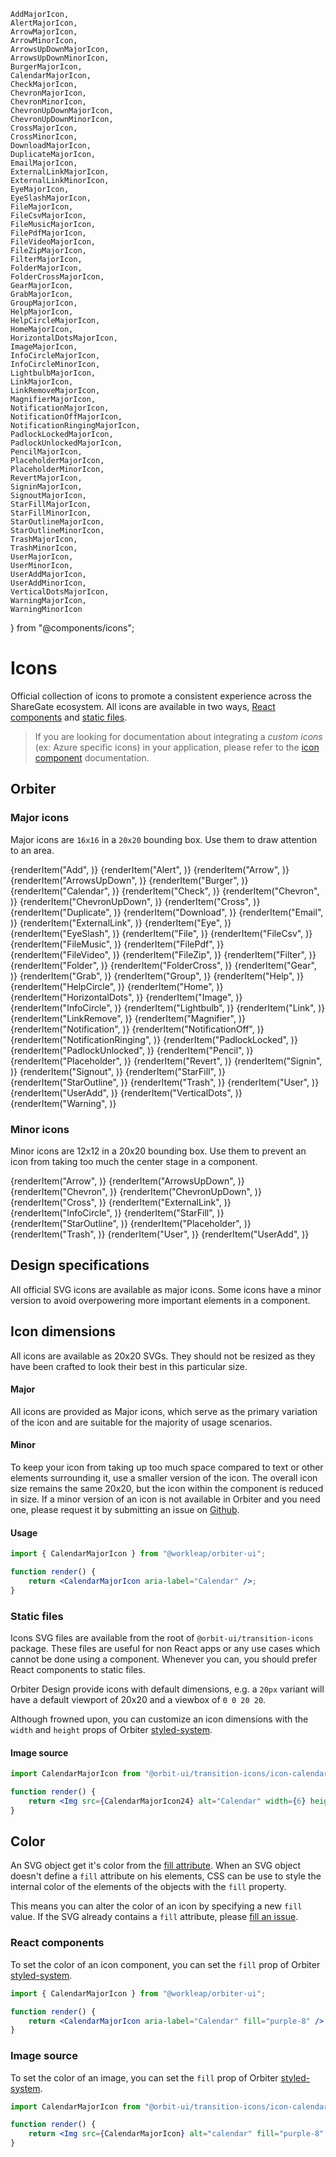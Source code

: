     AddMajorIcon,
    AlertMajorIcon,
    ArrowMajorIcon,
    ArrowMinorIcon,
    ArrowsUpDownMajorIcon,
    ArrowsUpDownMinorIcon,
    BurgerMajorIcon,
    CalendarMajorIcon,
    CheckMajorIcon,
    ChevronMajorIcon,
    ChevronMinorIcon,
    ChevronUpDownMajorIcon,
    ChevronUpDownMinorIcon,
    CrossMajorIcon,
    CrossMinorIcon,
    DownloadMajorIcon,
    DuplicateMajorIcon,
    EmailMajorIcon,
    ExternalLinkMajorIcon,
    ExternalLinkMinorIcon,
    EyeMajorIcon,
    EyeSlashMajorIcon,
    FileMajorIcon,
    FileCsvMajorIcon,
    FileMusicMajorIcon,
    FilePdfMajorIcon,
    FileVideoMajorIcon,
    FileZipMajorIcon,
    FilterMajorIcon,
    FolderMajorIcon,
    FolderCrossMajorIcon,
    GearMajorIcon,
    GrabMajorIcon,
    GroupMajorIcon,
    HelpMajorIcon,
    HelpCircleMajorIcon,
    HomeMajorIcon,
    HorizontalDotsMajorIcon,
    ImageMajorIcon,
    InfoCircleMajorIcon,
    InfoCircleMinorIcon,
    LightbulbMajorIcon,
    LinkMajorIcon,
    LinkRemoveMajorIcon,
    MagnifierMajorIcon,
    NotificationMajorIcon,
    NotificationOffMajorIcon,
    NotificationRingingMajorIcon,
    PadlockLockedMajorIcon,
    PadlockUnlockedMajorIcon,
    PencilMajorIcon,
    PlaceholderMajorIcon,
    PlaceholderMinorIcon,
    RevertMajorIcon,
    SigninMajorIcon,
    SignoutMajorIcon,
    StarFillMajorIcon,
    StarFillMinorIcon,
    StarOutlineMajorIcon,
    StarOutlineMinorIcon,
    TrashMajorIcon,
    TrashMinorIcon,
    UserMajorIcon,
    UserMinorIcon,
    UserAddMajorIcon,
    UserAddMinorIcon,
    VerticalDotsMajorIcon,
    WarningMajorIcon,
    WarningMinorIcon
} from "@components/icons";

<Meta
    title="Materials/Icons"
    id="icon-gallery"
/>

# Icons

Official collection of icons to promote a consistent experience across the ShareGate ecosystem. All icons are available in two ways, [React components](#react-components) and [static files](#static-files).

> If you are looking for documentation about integrating a *custom icons* (ex: Azure specific icons) in your application, please refer to the [icon component](?path=/docs/icon--default-story) documentation.

## Orbiter

### Major icons

Major icons are `16x16` in a `20x20` bounding box. Use them to draw attention to an area.

<IconGallery>
    {renderItem("Add", <AddMajorIcon />)}
    {renderItem("Alert", <AlertMajorIcon />)}
    {renderItem("Arrow", <ArrowMajorIcon />)}
    {renderItem("ArrowsUpDown", <ArrowsUpDownMajorIcon />)}
    {renderItem("Burger", <BurgerMajorIcon />)}
    {renderItem("Calendar", <CalendarMajorIcon />)}
    {renderItem("Check", <CheckMajorIcon />)}
    {renderItem("Chevron", <ChevronMajorIcon />)}
    {renderItem("ChevronUpDown", <ChevronUpDownMajorIcon />)}
    {renderItem("Cross", <CrossMajorIcon />)}
    {renderItem("Duplicate", <DuplicateMajorIcon />)}
    {renderItem("Download", <DownloadMajorIcon />)}
    {renderItem("Email", <EmailMajorIcon />)}
    {renderItem("ExternalLink", <ExternalLinkMajorIcon />)}
    {renderItem("Eye", <EyeMajorIcon />)}
    {renderItem("EyeSlash", <EyeSlashMajorIcon />)}
    {renderItem("File", <FileMajorIcon />)}
    {renderItem("FileCsv", <FileCsvMajorIcon />)}
    {renderItem("FileMusic", <FileMusicMajorIcon />)}
    {renderItem("FilePdf", <FilePdfMajorIcon />)}
    {renderItem("FileVideo", <FileVideoMajorIcon />)}
    {renderItem("FileZip", <FileZipMajorIcon />)}
    {renderItem("Filter", <FilterMajorIcon />)}
    {renderItem("Folder", <FolderMajorIcon />)}
    {renderItem("FolderCross", <FolderCrossMajorIcon />)}
    {renderItem("Gear", <GearMajorIcon />)}
    {renderItem("Grab", <GrabMajorIcon />)}
    {renderItem("Group", <GroupMajorIcon />)}
    {renderItem("Help", <HelpMajorIcon />)}
    {renderItem("HelpCircle", <HelpCircleMajorIcon />)}
    {renderItem("Home", <HomeMajorIcon />)}
    {renderItem("HorizontalDots", <HorizontalDotsMajorIcon />)}
    {renderItem("Image", <ImageMajorIcon />)}
    {renderItem("InfoCircle", <InfoCircleMajorIcon />)}
    {renderItem("Lightbulb", <LightbulbMajorIcon />)}
    {renderItem("Link", <LinkMajorIcon />)}
    {renderItem("LinkRemove", <LinkRemoveMajorIcon />)}
    {renderItem("Magnifier", <MagnifierMajorIcon />)}
    {renderItem("Notification", <NotificationMajorIcon />)}
    {renderItem("NotificationOff", <NotificationOffMajorIcon />)}
    {renderItem("NotificationRinging", <NotificationRingingMajorIcon />)}
    {renderItem("PadlockLocked", <PadlockLockedMajorIcon />)}
    {renderItem("PadlockUnlocked", <PadlockUnlockedMajorIcon />)}
    {renderItem("Pencil", <PencilMajorIcon />)}
    {renderItem("Placeholder", <PlaceholderMajorIcon />)}
    {renderItem("Revert", <RevertMajorIcon />)}
    {renderItem("Signin", <SigninMajorIcon />)}
    {renderItem("Signout", <SignoutMajorIcon />)}
    {renderItem("StarFill", <StarFillMajorIcon />)}
    {renderItem("StarOutline", <StarOutlineMajorIcon />)}
    {renderItem("Trash", <TrashMajorIcon />)}
    {renderItem("User", <UserMajorIcon />)}
    {renderItem("UserAdd", <UserAddMajorIcon />)}
    {renderItem("VerticalDots", <VerticalDotsMajorIcon />)}
    {renderItem("Warning", <WarningMajorIcon />)}
</IconGallery>

### Minor icons

Minor icons are 12x12 in a 20x20 bounding box. Use them to prevent an icon from taking too much the center stage in a component.

<IconGallery>
    {renderItem("Arrow", <ArrowMinorIcon />)}
    {renderItem("ArrowsUpDown", <ArrowsUpDownMinorIcon />)}
    {renderItem("Chevron", <ChevronMinorIcon />)}
    {renderItem("ChevronUpDown", <ChevronUpDownMinorIcon />)}
    {renderItem("Cross", <CrossMinorIcon />)}
    {renderItem("ExternalLink", <ExternalLinkMinorIcon />)}
    {renderItem("InfoCircle", <InfoCircleMinorIcon />)}
    {renderItem("StarFill", <StarFillMinorIcon />)}
    {renderItem("StarOutline", <StarOutlineMinorIcon />)}
    {renderItem("Placeholder", <PlaceholderMinorIcon />)}
    {renderItem("Trash", <TrashMinorIcon />)}
    {renderItem("User", <UserMinorIcon />)}
    {renderItem("UserAdd", <UserAddMinorIcon />)}
</IconGallery>

## Design specifications

All official SVG icons are available as major icons. Some icons have a minor version to avoid overpowering more important elements in a component.

## Icon dimensions

All icons are available as 20x20 SVGs. They should not be resized as they have been crafted to look their best in this particular size.

#### Major

All icons are provided as Major icons, which serve as the primary variation of the icon and are suitable for the majority of usage scenarios.

#### Minor

To keep your icon from taking up too much space compared to text or other elements surrounding it, use a smaller version of the icon. The overall icon size remains the same 20x20, but the icon within the component is reduced in size. If a minor version of an icon is not available in Orbiter and you need one, please request it by submitting an issue on [Github](https://github.com/gsoft-inc/wl-orbiter/issues).

#### Usage

```jsx
import { CalendarMajorIcon } from "@workleap/orbiter-ui";

function render() {
    return <CalendarMajorIcon aria-label="Calendar" />;
}
```

### Static files

Icons SVG files are available from the root of `@orbit-ui/transition-icons` package. These files are useful for non React apps or any use cases which cannot be done using a component. Whenever you can, you should prefer React components to static files.

Orbiter Design provide icons with default dimensions, e.g. a `20px` variant will have a default viewport of 20x20 and a viewbox of `0 0 20 20`.

Although frowned upon, you can customize an icon dimensions with the `width` and `height` props of Orbiter [styled-system](?path=/docs/style-props--page).

#### Image source

```jsx
import CalendarMajorIcon from "@orbit-ui/transition-icons/icon-calendar-major.svg";

function render() {
    return <Img src={CalendarMajorIcon24} alt="Calendar" width={6} height={6} />;
}
```

## Color

An SVG object get it's color from the [fill attribute](https://developer.mozilla.org/en-US/docs/Web/SVG/Tutorial/Fills_and_Strokes). When an SVG object doesn't define a `fill` attribute on his elements, CSS can be use to style the internal color of the elements of the objects with the `fill` property.

This means you can alter the color of an icon by specifying a new `fill` value. If the SVG already contains a `fill` attribute, please [fill an issue](https://github.com/gsoft-inc/wl-orbiter/issues).

### React components

To set the color of an icon component, you can set the `fill` prop of Orbiter [styled-system](?path=/docs/style-props--page).

```jsx
import { CalendarMajorIcon } from "@workleap/orbiter-ui";

function render() {
    return <CalendarMajorIcon aria-label="Calendar" fill="purple-8" />
}
```

### Image source

To set the color of an image, you can set the `fill` prop of Orbiter [styled-system](?path=/docs/style-props--page).

```jsx
import CalendarMajorIcon from "@orbit-ui/transition-icons/icon-calendar-major.svg";

function render() {
    return <Img src={CalendarMajorIcon} alt="calendar" fill="purple-8" />;
}
```
